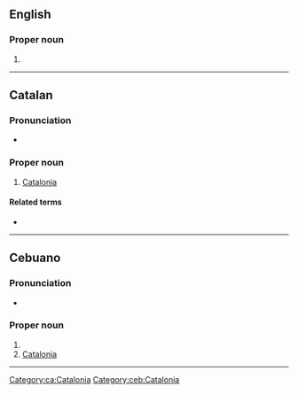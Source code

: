 ==English==

===Proper noun===
{{en-proper noun}}

# {{alternative form of|Catalonia|lang=en}}

----

==Catalan==

===Pronunciation===
* {{ca-IPA}}

===Proper noun===
{{ca-proper noun|f}}

# [[Catalonia]]

====Related terms====
* {{l|ca|català}}

[[Category:ca:Catalonia]]

----

==Cebuano==

===Pronunciation===
* {{hyphenation|ca|ta|na|lang=ceb}}

===Proper noun===
{{head|ceb|proper noun}}

# {{surname|A=a|dot=|lang=ceb}}
# [[Catalonia]]

[[Category:ceb:Catalonia]]

----